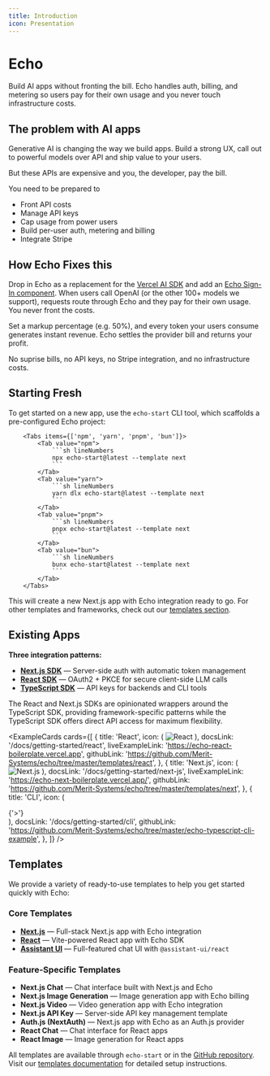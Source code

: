 ```yaml
---
title: Introduction
icon: Presentation
---
```


# Echo

Build AI apps without fronting the bill. Echo handles auth, billing, and metering so users pay for their own usage and you never touch infrastructure costs.

## The problem with AI apps

Generative AI is changing the way we build apps. Build a strong UX, call out to powerful models over API and ship value to your users. 

But these APIs are expensive and you, the developer, pay the bill.

You need to be prepared to
- Front API costs
- Manage API keys
- Cap usage from power users
- Build per-user auth, metering and billing
- Integrate Stripe

## How Echo Fixes this

Drop in Echo as a replacement for the [Vercel AI SDK](https://ai-sdk.dev/) and add an [Echo Sign-In component](/docs/components). 
When users call OpenAI (or the other 100+ models we support), requests route through Echo and they pay for their own usage.  You never front the costs.

Set a markup percentage (e.g. 50%), and every token your users consume generates instant revenue. Echo settles the provider bill and returns your profit.

No suprise bills, no API keys, no Stripe integration, and no infrastructure costs.

## Starting Fresh

To get started on a new app, use the `echo-start` CLI tool, which scaffolds a pre-configured Echo project:

        <Tabs items={['npm', 'yarn', 'pnpm', 'bun']}>
            <Tab value="npm">
                ```sh lineNumbers
                npx echo-start@latest --template next
                ```
            </Tab>
            <Tab value="yarn">
                ```sh lineNumbers
                yarn dlx echo-start@latest --template next
                ```
            </Tab>
            <Tab value="pnpm">
                ```sh lineNumbers
                pnpx echo-start@latest --template next
                ```
            </Tab>
            <Tab value="bun">
                ```sh lineNumbers
                bunx echo-start@latest --template next
                ```
            </Tab>
        </Tabs>

This will create a new Next.js app with Echo integration ready to go. For other templates and frameworks, check out our [templates section](/docs/getting-started/templates).

## Existing Apps

**Three integration patterns:**
- [**Next.js SDK**](/docs/next-sdk) — Server-side auth with automatic token management
- [**React SDK**](/docs/react-sdk) — OAuth2 + PKCE for secure client-side LLM calls
- [**TypeScript SDK**](/docs/typescript-sdk) — API keys for backends and CLI tools

The React and Next.js SDKs are opinionated wrappers around the TypeScript SDK, providing framework-specific patterns while the TypeScript SDK offers direct API access for maximum flexibility.

<ExampleCards 
  cards={[
    {
      title: 'React',
      icon: (
        <img 
          src="/icons/react.svg" 
          alt="React" 
          width={48}
          height={48}
          className="w-12 h-12"
        />
      ),
      docsLink: '/docs/getting-started/react',
      liveExampleLink: 'https://echo-react-boilerplate.vercel.app',
      githubLink: 'https://github.com/Merit-Systems/echo/tree/master/templates/react',
    },
    {
      title: 'Next.js',
      icon: (
        <img 
          src="/icons/nextjs.svg" 
          alt="Next.js" 
          width={48}
          height={48}
          className="w-12 h-12"
        />
      ),
      docsLink: '/docs/getting-started/next-js',
      liveExampleLink: 'https://echo-next-boilerplate.vercel.app/',
      githubLink: 'https://github.com/Merit-Systems/echo/tree/master/templates/next',
    },
    {
      title: 'CLI',
      icon: (
        <div className="w-12 h-12 bg-gradient-to-r from-blue-500 to-purple-500 rounded-lg flex items-center justify-center">
          <span className="text-white font-bold text-xl">{'>'}</span>
        </div>
      ),
      docsLink: '/docs/getting-started/cli',
      githubLink: 'https://github.com/Merit-Systems/echo/tree/master/echo-typescript-cli-example',
    },
  ]}
/>

## Templates

We provide a variety of ready-to-use templates to help you get started quickly with Echo:

### Core Templates
- [**Next.js**](/docs/getting-started/templates#nextjs) — Full-stack Next.js app with Echo integration
- [**React**](/docs/getting-started/templates#react) — Vite-powered React app with Echo SDK
- [**Assistant UI**](/docs/getting-started/templates#assistant-ui) — Full-featured chat UI with `@assistant-ui/react`

### Feature-Specific Templates
- **Next.js Chat** — Chat interface built with Next.js and Echo
- **Next.js Image Generation** — Image generation app with Echo billing
- **Next.js Video** — Video generation app with Echo integration
- **Next.js API Key** — Server-side API key management template
- **Auth.js (NextAuth)** — Next.js app with Echo as an Auth.js provider
- **React Chat** — Chat interface for React apps
- **React Image** — Image generation for React apps

All templates are available through `echo-start` or in the [GitHub repository](https://github.com/Merit-Systems/echo/tree/master/templates). Visit our [templates documentation](/docs/getting-started/templates) for detailed setup instructions.

